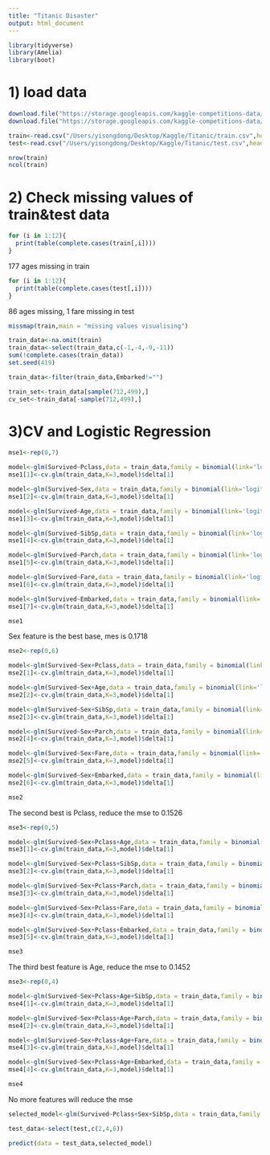 ```yaml
---
title: "Titanic Disaster"
output: html_document
---
```



```r
library(tidyverse)
library(Amelia)
library(boot)
```

# 1) load data
```r
download.file("https://storage.googleapis.com/kaggle-competitions-data/kaggle/3136/train.csv?GoogleAccessId=web-data@kaggle-161607.iam.gserviceaccount.com&Expires=1524424856&Signature=G1apx7eK8jV%2Fb609BAznhclKpOICmOV2NNH0EkXlCCBIuRTE3ChZVsCmDfi%2BZGfnU9cJPIvUuEECrK4gRfatNTF8taDfYo1cvF22I6KocZKLcvVrP96e550qxkT2LeegL3ezx%2FR%2BZO0nLIam7g8G%2FMXJBHgVoNbGz4K3PZo78GEfazpFBMmwGA%2FjxeHjzq11vr2c6VDRokXr%2Bz%2FcloC8UFqa91z7YBtGKiIrJZbnAvMGmpa2QwF4FFw7mXg6hAllQB6pugRXHN5VF3kx%2FMGsIkBhoksKNNBxjSdiQsxtI5YRyMK0snf5IhGGDQCD3V4fZPE7iMsZc9VGI6DVj8FGfQ%3D%3D", destfile = "/Users/yisongdong/Desktop/Kaggle/Titanic/train.csv")
download.file("https://storage.googleapis.com/kaggle-competitions-data/kaggle/3136/test.csv?GoogleAccessId=web-data@kaggle-161607.iam.gserviceaccount.com&Expires=1524424840&Signature=G%2Fr7ZqDvJyX8ETOmhY2OdQJ6lrL6xmiLrmw3xLBlYEXUKEy662P8gz%2BmZf33xX5WjsnQHyFSwC6dHpFbDRh5PISS3m0HPGfGv%2BfSvOCxrJW523MAXg6UkEMCIHnp40m4%2BFRO4XpzHEtkUuWi3pnn7z%2BgckCQaik0MNodcYnO32vdkqrfAdwI0HGmahFQzaKlnDOv7n2sarL6rI5VL0%2FIsWYRKaMgaIUcFZ7qqAB8LomUQ7%2FRFQwtjaQyqKsn%2FdylOdaw5RQJLmm9BPKrAp07kZzuvlH%2BB9fIqzSrIiq9gXtZogpatLFcvRKRLGL2Q%2BV788l%2F3EiR9VCkiTvSDMsV%2Fg%3D%3D", destfile = "/Users/yisongdong/Desktop/Kaggle/Titanic/test.csv")
```

```r
train<-read.csv("/Users/yisongdong/Desktop/Kaggle/Titanic/train.csv",header = TRUE,sep=",")
test<-read.csv("/Users/yisongdong/Desktop/Kaggle/Titanic/test.csv",header = TRUE,sep=",")
```
```r
nrow(train)
ncol(train)
```

# 2) Check missing values of train&test data 
```r
for (i in 1:12){
  print(table(complete.cases(train[,i])))
}
```
177 ages missing in train

```r
for (i in 1:12){
  print(table(complete.cases(test[,i])))
}
```
86 ages missing, 1 fare missing in test

```r
missmap(train,main = "missing values visualising")
```

```r
train_data<-na.omit(train)
train_data<-select(train_data,c(-1,-4,-9,-11))
sum(!complete.cases(train_data))
set.seed(419)
```

```r
train_data<-filter(train_data,Embarked!="")
```

```r
train_set<-train_data[sample(712,499),]
cv_set<-train_data[-sample(712,499),]
```

# 3)CV and Logistic Regression
```r
mse1<-rep(0,7)

model<-glm(Survived~Pclass,data = train_data,family = binomial(link='logit'))
mse1[1]<-cv.glm(train_data,K=3,model)$delta[1]

model<-glm(Survived~Sex,data = train_data,family = binomial(link='logit'))
mse1[2]<-cv.glm(train_data,K=3,model)$delta[1]

model<-glm(Survived~Age,data = train_data,family = binomial(link='logit'))
mse1[3]<-cv.glm(train_data,K=3,model)$delta[1]

model<-glm(Survived~SibSp,data = train_data,family = binomial(link='logit'))
mse1[4]<-cv.glm(train_data,K=3,model)$delta[1]

model<-glm(Survived~Parch,data = train_data,family = binomial(link='logit'))
mse1[5]<-cv.glm(train_data,K=3,model)$delta[1]

model<-glm(Survived~Fare,data = train_data,family = binomial(link='logit'))
mse1[6]<-cv.glm(train_data,K=3,model)$delta[1]

model<-glm(Survived~Embarked,data = train_data,family = binomial(link='logit'))
mse1[7]<-cv.glm(train_data,K=3,model)$delta[1]
```
```r
mse1
```
Sex feature is the best base, mes is 0.1718


```r
mse2<-rep(0,6)

model<-glm(Survived~Sex+Pclass,data = train_data,family = binomial(link='logit'))
mse2[1]<-cv.glm(train_data,K=3,model)$delta[1]

model<-glm(Survived~Sex+Age,data = train_data,family = binomial(link='logit'))
mse2[2]<-cv.glm(train_data,K=3,model)$delta[1]

model<-glm(Survived~Sex+SibSp,data = train_data,family = binomial(link='logit'))
mse2[3]<-cv.glm(train_data,K=3,model)$delta[1]

model<-glm(Survived~Sex+Parch,data = train_data,family = binomial(link='logit'))
mse2[4]<-cv.glm(train_data,K=3,model)$delta[1]

model<-glm(Survived~Sex+Fare,data = train_data,family = binomial(link='logit'))
mse2[5]<-cv.glm(train_data,K=3,model)$delta[1]

model<-glm(Survived~Sex+Embarked,data = train_data,family = binomial(link='logit'))
mse2[6]<-cv.glm(train_data,K=3,model)$delta[1]
```
```r
mse2
```
The second best is Pclass, reduce the mse to 0.1526

```r
mse3<-rep(0,5)

model<-glm(Survived~Sex+Pclass+Age,data = train_data,family = binomial(link='logit'))
mse3[1]<-cv.glm(train_data,K=3,model)$delta[1]

model<-glm(Survived~Sex+Pclass+SibSp,data = train_data,family = binomial(link='logit'))
mse3[2]<-cv.glm(train_data,K=3,model)$delta[1]

model<-glm(Survived~Sex+Pclass+Parch,data = train_data,family = binomial(link='logit'))
mse3[3]<-cv.glm(train_data,K=3,model)$delta[1]

model<-glm(Survived~Sex+Pclass+Fare,data = train_data,family = binomial(link='logit'))
mse3[4]<-cv.glm(train_data,K=3,model)$delta[1]

model<-glm(Survived~Sex+Pclass+Embarked,data = train_data,family = binomial(link='logit'))
mse3[5]<-cv.glm(train_data,K=3,model)$delta[1]
```
```r
mse3
```
The third best feature is Age, reduce the mse to 0.1452

```r
mse3<-rep(0,4)

model<-glm(Survived~Sex+Pclass+Age+SibSp,data = train_data,family = binomial(link='logit'))
mse4[1]<-cv.glm(train_data,K=3,model)$delta[1]

model<-glm(Survived~Sex+Pclass+Age+Parch,data = train_data,family = binomial(link='logit'))
mse4[2]<-cv.glm(train_data,K=3,model)$delta[1]

model<-glm(Survived~Sex+Pclass+Age+Fare,data = train_data,family = binomial(link='logit'))
mse4[3]<-cv.glm(train_data,K=3,model)$delta[1]

model<-glm(Survived~Sex+Pclass+Age+Embarked,data = train_data,family = binomial(link='logit'))
mse4[4]<-cv.glm(train_data,K=3,model)$delta[1]
```
```r
mse4
```
No more features will reduce the mse

```r
selected_model<-glm(Survived~Pclass+Sex+SibSp,data = train_data,family = binomial(link='logit'))
```

```r
test_data<-select(test,c(2,4,6))
```
```r
predict(data = test_data,selected_model)
```




